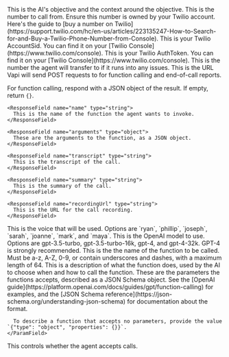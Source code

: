 <ParamField body="context" type="string" required>
  This is the AI's objective and the context around the objective.
</ParamField>

<ParamField body="phoneNumber" type="string" required>
  This is the number to call from. Ensure this number is owned by your Twilio
  account. Here's the guide to [buy a number on
  Twilio](https://support.twilio.com/hc/en-us/articles/223135247-How-to-Search-for-and-Buy-a-Twilio-Phone-Number-from-Console).
</ParamField>

<ParamField body="twilioAccountSid" type="string" required>
  This is your Twilio AccountSid. You can find it on your [Twilio
  Console](https://www.twilio.com/console).
</ParamField>

<ParamField body="twilioAuthToken" type="string" required>
  This is your Twilio AuthToken. You can find it on your [Twilio
  Console](https://www.twilio.com/console).
</ParamField>

<ParamField body="forwardingPhoneNumber" type="string" default="null">
  This is the number the agent will transfer to if it runs into any issues.
</ParamField>

<ParamField body="callbackUrl" type="string" default="null">
  This is the URL Vapi will send POST requests to for function calling and end-of-call reports.

For function calling, respond with a JSON object of the result. If empty, return `{}`.

  <Expandable title="Function Calling Callback Object">

    <ResponseField name="name" type="string">
      This is the name of the function the agent wants to invoke.
    </ResponseField>

    <ResponseField name="arguments" type="object">
      These are the arguments to the function, as a JSON object.
    </ResponseField>

  </Expandable>

  <Expandable title="End-of-Call Report Callback Object">

    <ResponseField name="transcript" type="string">
      This is the transcript of the call.
    </ResponseField>

    <ResponseField name="summary" type="string">
      This is the summary of the call.
    </ResponseField>

    <ResponseField name="recordingUrl" type="string">
      This is the URL for the call recording.
    </ResponseField>

  </Expandable>

</ParamField>

<ParamField body="voice" type="string" default="phillip">
  This is the voice that will be used. Options are `ryan`, `phillip`, `joseph`,
  `sarah`, `joanne`, `mark`, and `maya`.
</ParamField>

<ParamField body="model" type="string" default="gpt-4">
  This is the OpenAI model to use. Options are gpt-3.5-turbo, gpt-3.5-turbo-16k,
  gpt-4, and gpt-4-32k. GPT-4 is strongly recommended.
</ParamField>

<ParamField body="functions" type="array" default="[]">
  <Expandable title="Function">
    <ParamField
      body="name"
      type="string"
      required
    >
      This is the the name of the function to be called. Must be a-z, A-Z, 0-9, or contain
      underscores and dashes, with a maximum length of 64.
    </ParamField>
    <ParamField
      body="description"
      type="string"
    >
      This is a description of what the function does, used by the AI to choose when and how
      to call the function.
    </ParamField>
    <ParamField body="parameters" type="object">
      These are the parameters the functions accepts, described as a JSON Schema object. See the [OpenAI guide](https://platform.openai.com/docs/guides/gpt/function-calling) for examples, and the [JSON Schema reference](https://json-schema.org/understanding-json-schema) for documentation about the format.

      To describe a function that accepts no parameters, provide the value `{"type": "object", "properties": {}}`.
    </ParamField>

  </Expandable>
</ParamField>

<ParamField body="acceptInbound" type="boolean" default="false">
  This controls whether the agent accepts calls.
</ParamField>
